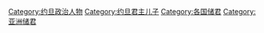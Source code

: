 [[Category:约旦政治人物|Category:约旦政治人物]]
[[Category:约旦君主儿子|Category:约旦君主儿子]]
[[Category:各国储君|Category:各国储君]]
[[Category:亚洲储君|Category:亚洲储君]]